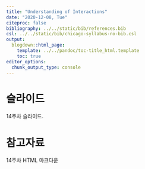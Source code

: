 ---
title: "Understanding of Interactions"
date: "2020-12-08, Tue"
citeproc: false
bibliography: ../../static/bib/references.bib
csl: ../../static/bib/chicago-syllabus-no-bib.csl
output:
  blogdown::html_page:
    template: ../../pandoc/toc-title_html.template
    toc: true
editor_options: 
  chunk_output_type: console
---

# 슬라이드

14주차 슬라이드.

# 참고자료

<i class="fa fa-external-link-square-alt" aria-hidden="true"></i> 14주차 HTML 마크다운
